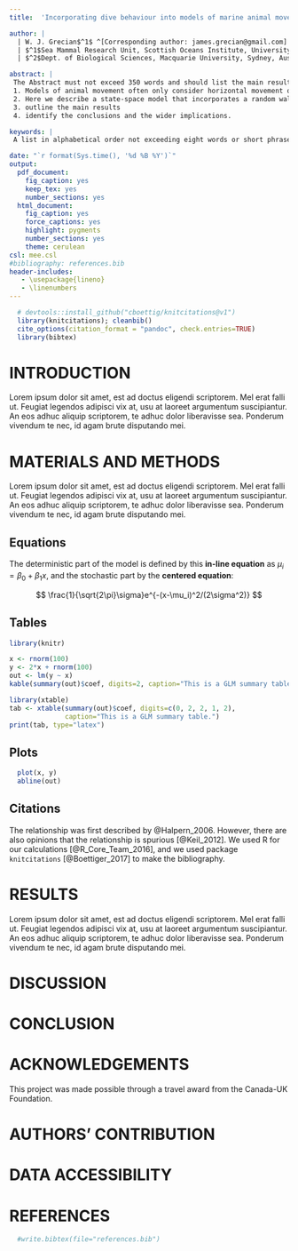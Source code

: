```yaml
---
title:  'Incorporating dive behaviour into models of marine animal movement'

author: |
  | W. J. Grecian$^1$ ^[Corresponding author: james.grecian@gmail.com] , I. D. Jonsen$^2$
  | $^1$Sea Mammal Research Unit, Scottish Oceans Institute, University of St Andrews
  | $^2$Dept. of Biological Sciences, Macquarie University, Sydney, Australia

abstract: |
 The Abstract must not exceed 350 words and should list the main results and conclusions, using simple, factual, numbered statements.  
 1. Models of animal movement often only consider horizontal movement over 2 dimensions. Incorporating vertical movement in these models offers the potential to improve our understanding of the drivers of animal movement.  
 2. Here we describe a state-space model that incorporates a random walk on both horizontal and vertical movements, and estimates the covariance between them. The model is flexible to allow both parameters to be conditioned on covariates, offering insights into the drivers of animal movement.  
 3. outline the main results  
 4. identify the conclusions and the wider implications.

keywords: | 
 A list in alphabetical order not exceeding eight words or short phrases. The most important key-words should appear in the title and the abstract as well as the key-word list.

date: "`r format(Sys.time(), '%d %B %Y')`"
output:
  pdf_document:
    fig_caption: yes
    keep_tex: yes
    number_sections: yes
  html_document:
    fig_caption: yes
    force_captions: yes
    highlight: pygments
    number_sections: yes
    theme: cerulean
csl: mee.csl
#bibliography: references.bib
header-includes:
   - \usepackage{lineno}
   - \linenumbers
---
```


```r
  # devtools::install_github("cboettig/knitcitations@v1")
  library(knitcitations); cleanbib()
  cite_options(citation_format = "pandoc", check.entries=TRUE)
  library(bibtex)
```

# INTRODUCTION

Lorem ipsum dolor sit amet, est ad doctus eligendi scriptorem. Mel erat falli ut. Feugiat legendos adipisci vix at, usu at laoreet argumentum suscipiantur. An eos adhuc aliquip scriptorem, te adhuc dolor liberavisse sea. Ponderum vivendum te nec, id agam brute disputando mei.


# MATERIALS AND METHODS

Lorem ipsum dolor sit amet, est ad doctus eligendi scriptorem. Mel erat falli ut. Feugiat legendos adipisci vix at, usu at laoreet argumentum suscipiantur. An eos adhuc aliquip scriptorem, te adhuc dolor liberavisse sea. Ponderum vivendum te nec, id agam brute disputando mei.

## Equations

The deterministic part of the model is defined by this **in-line equation** as 
$\mu_i = \beta_0 + \beta_1x$, and the stochastic part by the **centered equation**: 

$$ \frac{1}{\sqrt{2\pi}\sigma}e^{-(x-\mu_i)^2/(2\sigma^2)} $$

## Tables

```r
library(knitr)

x <- rnorm(100)
y <- 2*x + rnorm(100)
out <- lm(y ~ x)
kable(summary(out)$coef, digits=2, caption="This is a GLM summary table.")
```

```r
library(xtable)
tab <- xtable(summary(out)$coef, digits=c(0, 2, 2, 1, 2), 
              caption="This is a GLM summary table.")
print(tab, type="latex")
```

## Plots

```r
  plot(x, y)
  abline(out)
```



## Citations

The relationship was first described by @Halpern_2006. However, there are also opinions
that the relationship is spurious [@Keil_2012].
We used R for our calculations [@R_Core_Team_2016], and we used package `knitcitations` [@Boettiger_2017] to make the bibliography.


# RESULTS

Lorem ipsum dolor sit amet, est ad doctus eligendi scriptorem. Mel erat falli ut. Feugiat legendos adipisci vix at, usu at laoreet argumentum suscipiantur. An eos adhuc aliquip scriptorem, te adhuc dolor liberavisse sea. Ponderum vivendum te nec, id agam brute disputando mei.

# DISCUSSION

# CONCLUSION

# ACKNOWLEDGEMENTS

This project was made possible through a travel award from the Canada-UK Foundation.

# AUTHORS' CONTRIBUTION

# DATA ACCESSIBILITY

# REFERENCES

```r
  #write.bibtex(file="references.bib")
```